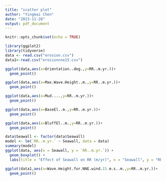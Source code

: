 ```yaml
---
title: "scatter plot"
author: "Yingmai Chen"
date: "2023-11-28"
output: pdf_document
---
```


```r
knitr::opts_chunk$set(echo = TRUE)
```

```r
library(ggplot2)
library(tidyverse)
data <- read.csv("erosion.csv")
data1<-read.csv("erosionnne15.csv")
```

```r
ggplot(data,aes(x=Orientation..deg.,y=RR..m.yr.))+
  geom_point()
```
```r
ggplot(data,aes(x=Max.Wave.Height..m.,y=RR..m.yr.))+
  geom_point()
```
```r
ggplot(data,aes(x=Mud....,y=RR..m.yr.))+
  geom_point()
```
```r
ggplot(data,aes(x=BaseEl..m.,y=RR..m.yr.))+
  geom_point()
```
```r
ggplot(data,aes(x=BluffEl..m.,y=RR..m.yr.))+
  geom_point()
```
```r
data$Seawall <- factor(data$Seawall)
model <- lm(`RR..m.yr.` ~ Seawall, data = data)
summary(model)
ggplot(data, aes(x = Seawall, y = `RR..m.yr.`)) +
  geom_boxplot() +
  labs(title = "Effect of Seawall on RR (m/yr)", x = "Seawall", y = "RR (m/yr)")
```
```r
ggplot(data1,aes(x=Wave.Height.for.NNE.wind.15.m.s..m.,y=RR..m.yr.))+
  geom_point()
```

